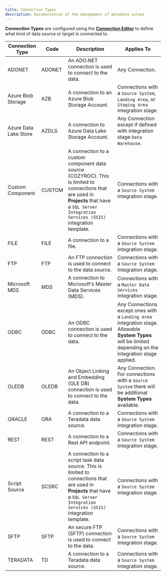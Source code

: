 ---
title: Connection Types
description: Documentation of the management of metadata values
---
<head>
  <meta name="varigenceProduct" content="BimlFlex"></meta>
  <meta name="varigenceArticleType" content="Reference"></meta>
</head>

<!--
Connection Types
Header not included because it is used in different ways
-->
**Connection Types** are configured using the [**Connection Editor**](../../metadata-editors/connection-editor) to define what kind of data source or target is connected to.

| Connection Type     | Code | Description | Applies To |
| ------------------- | ---- | ----------- | ---------- |
| ADONET                | ADONET | An ADO.NET connection is used to connect to the data.                                  | Any Connection.|
| Azure Blob Storage    | AZB    | A connection to an Azure Blob Storage Account.                                         | Connections with a `Source System`, `Landing Area`, or `Staging Area` integration stage.|
| Azure Data Lake Store | AZDLS  | A connection to Azure Data Lake Storage Account.                                       | Any Connection except if defined with integration stage `Data Warehouse`.|
| Custom Component      | CUSTOM | A connection to a custom component data source (COZYROC). This is limited to connections that are used in **Projects** that have a `SQL Server Integration Services (SSIS)` integration template. | Connections with a `Source System` integration stage. |
| FILE                  | FILE   | A connection to a file.                                                                | Connections with a `Source System` integration stage. |
| FTP                   | FTP    | An FTP connection is used to connect to the data source.                               | Connections with a `Source System` integration stage.|
| Microsoft MDS         | MDS    | A connection to Microsoft's Master Data Services (MDS).                                | Connections with a `Master Data Services` integration stage.|
| ODBC                  | ODBC   | An ODBC connection is used to connect to the data.                                     | Any Connections except ones with a `Landing Area` integration stage. Allowable **System Types** will be limited depending on the integration stage applied.|
| OLEDB                 | OLEDB  | An Object Linking and Embedding (OLE DB) connection is used to connect to the data.    | Any Connection. For connections with a `Source System` there will be additional **System Types** available.|
| ORACLE                | ORA    | A connection to a Teradata data source.                                                | Connections with a `Source System` integration stage.|
| REST                  | REST   | A connection to a Rest API endpoint.                                                   | Connections with a `Source System` integration stage.|
| Script Source         | SCSRC  | A connection to a script task data source. This is limited to connections that are used in **Projects** that have a `SQL Server Integration Services (SSIS)` integration template. | Connections with a `Source System` integration stage. |
| SFTP                  | SFTP   | An secure FTP (SFTP) connection is used to connect to the data.                        | Connections with a `Source System` integration stage.|
| TERADATA              | TD     | A connection to a Teradata data source.                                                | Connections with a `Source System` integration stage.|
